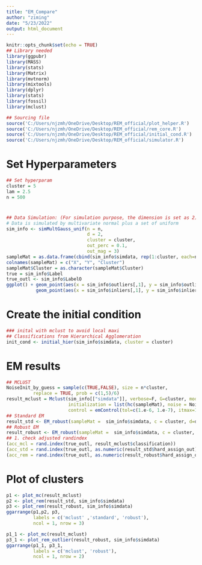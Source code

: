 ```yaml
---
title: "EM_Compare"
author: "ziming"
date: "5/23/2022"
output: html_document
---
```


```r
knitr::opts_chunk$set(echo = TRUE)
## Library needed
library(ggpubr)
library(MASS)
library(stats)
library(Matrix)
library(mvtnorm)
library(mixtools)
library(dplyr)
library(stats)
library(fossil)
library(mclust)

## Sourcing file
source('C:/Users/njzmh/OneDrive/Desktop/REM_official/plot_helper.R')
source('C:/Users/njzmh/OneDrive/Desktop/REM_official/rem_core.R')
source('C:/Users/njzmh/OneDrive/Desktop/REM_official/initial_cond.R')
source('C:/Users/njzmh/OneDrive/Desktop/REM_official/simulator.R')
```

# Set Hyperparameters
```r
## Set hyperparam
cluster = 5
lam = 2.5
n = 500
```

#
```r
## Data Simulation: (For simulation purpose, the dimension is set as 2)
# Data is simulated by multivariate normal plus a set of uniform  
sim_info <- simMultGauss_unif(n = n, 
                              d = 2,
                              cluster = cluster,
                              out_perc = 0.1,
                              out_mag = 3)
sampleMat = as.data.frame(cbind(sim_info$simdata, rep(1:cluster, each=n)))
colnames(sampleMat) = c("X", "Y", "Cluster")
sampleMat$Cluster = as.character(sampleMat$Cluster)
true = sim_info$Label
true_outl <- sim_info$LabelO
ggplot() + geom_point(aes(x = sim_info$outliers[,1], y = sim_info$outliers[,2]), col = 'darkgrey') + 
           geom_point(aes(x = sim_info$inliers[,1], y = sim_info$inliers[,2]), pch = 1, cex = 2)
```


# Create the initial condition
```r

### inital with mclust to avoid local maxi
## Classifications from Hierarchical Agglomeration
init_cond <- initial_hier(sim_info$simdata, cluster = cluster)
```

# EM results
```r
## MCLUST
NoiseInit_by_guess = sample(c(TRUE,FALSE), size = n*cluster, 
          replace = TRUE, prob = c(1,5)/6)
result_mclust = Mclust(sim_info[["simdata"]], verbose=F, G=cluster, modelNames = "VVV",
                       initialization = list(hc(sampleMat), noise = NoiseInit_by_guess),
                       control = emControl(tol=c(1.e-6, 1.e-7), itmax=15))
## Standard EM
result_std <- EM_robust(sampleMat =  sim_info$simdata, c = cluster, d=d, lambda = Inf, sigma_str = 'unstr', inits = init_cond)
## Robust EM
result_robust <- EM_robust(sampleMat =  sim_info$simdata, c = cluster, d=d, lambda = lam, sigma_str = 'unstr', inits = init_cond)
## 1. check adjusted randindex
(acc_mcl = rand.index(true_outl, result_mclust$classification))
(acc_std = rand.index(true_outl, as.numeric(result_std$hard_assign_out)))
(acc_rem = rand.index(true_outl, as.numeric(result_robust$hard_assign_out)))
```

# Plot of clusters
```r
p1 <- plot_mc(result_mclust)
p2 <- plot_rem(result_std, sim_info$simdata)
p3 <- plot_rem(result_robust, sim_info$simdata)
ggarrange(p1,p2, p3,
          labels = c('mclust' ,'standard', 'robust'),
          ncol = 1, nrow = 3)
```




```r
p1_1 <- plot_mc(result_mclust)
p3_1 <- plot_rem_outlier(result_robust, sim_info$simdata)
ggarrange(p1_1, p3_1,
          labels = c('mclust', 'robust'),
          ncol = 1, nrow = 2)
```






